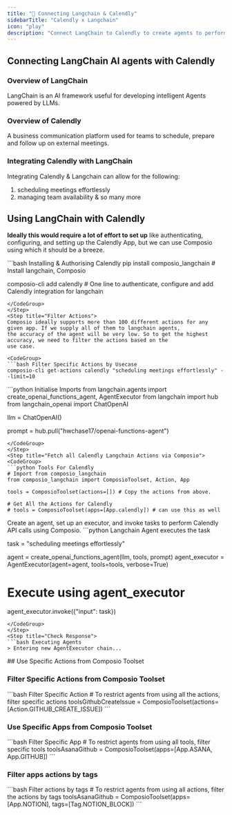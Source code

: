 ```yaml
---
title: "🚀 Connecting Langchain & Calendly"
sidebarTitle: "Calendly x Langchain"
icon: "play"
description: "Connect LangChain to Calendly to create agents to perform tasks using natural language"
---
```


## Connecting LangChain AI agents with Calendly

### Overview of LangChain

LangChain is an AI framework useful for developing intelligent Agents powered by LLMs.

### Overview of Calendly

A business communication platform used for teams to schedule, prepare and follow up on external meetings.

### Integrating Calendly with LangChain

Integrating Calendly & Langchain can allow for the following:

1. scheduling meetings effortlessly
2. managing team availability
& so many more

## Using LangChain with Calendly

<Steps>
<Step title="Setting Up the Environment">

**Ideally this would require a lot of effort to set up** like authenticating, configuring, and setting up the Calendly App, but we can use Composio using which it should be a breeze.

<CodeGroup>
```bash Installing & Authorising Calendly
pip install composio_langchain # Install langchain, Composio 

composio-cli add calendly # One line to authenticate, configure and add Calendly integration for langchain
```
</CodeGroup>
</Step>
<Step title="Filter Actions">
Composio ideally supports more than 100 different actions for any given app. If we supply all of them to langchain agents, 
the accuracy of the agent will be very low. So to get the highest accuracy, we need to filter the actions based on the 
use case.

<CodeGroup>
```bash Filter Specific Actions by Usecase
composio-cli get-actions calendly "scheduling meetings effortlessly" --limit=10
```
</CodeGroup>

</Step>
<Step title="Import Base Packages">

<CodeGroup>
```python Initialise Imports
from langchain.agents import create_openai_functions_agent, AgentExecutor
from langchain import hub
from langchain_openai import ChatOpenAI


llm = ChatOpenAI()

prompt = hub.pull("hwchase17/openai-functions-agent")
```
</CodeGroup>
</Step>
<Step title="Fetch all Calendly Langchain Actions via Composio">
<CodeGroup>
```python Tools For Calendly
# Import from composio_langchain
from composio_langchain import ComposioToolset, Action, App

tools = ComposioToolset(actions=[]) # Copy the actions from above. 

# Get All the Actions for Calendly
# tools = ComposioToolset(apps=[App.calendly]) # can use this as well
```
</CodeGroup>
</Step>
<Step title="Execute the Agent">
Create an agent, set up an executor, and invoke tasks to perform Calendly API calls using Composio. 
<CodeGroup>
```python Langchain Agent executes the task

task = "scheduling meetings effortlessly"

agent = create_openai_functions_agent(llm, tools, prompt)
agent_executor = AgentExecutor(agent=agent, tools=tools, verbose=True)

# Execute using agent_executor
agent_executor.invoke({"input": task})
```
</CodeGroup>
</Step>
<Step title="Check Response">
```bash Executing Agents
> Entering new AgentExecutor chain...
```
</Step>
</Steps>
## Use Specific Actions from Composio Toolset

### Filter Specific Actions from Composio Toolset

<CodeGroup>
```bash Filter Specific Action
# To restrict agents from using all the actions, filter specific actions
toolsGithubCreateIssue = ComposioToolset(actions=[Action.GITHUB_CREATE_ISSUE])
```
</CodeGroup>

### Use Specific Apps from Composio Toolset
<CodeGroup>
```bash Filter Specific App
# To restrict agents from using all tools, filter specific tools
toolsAsanaGithub = ComposioToolset(apps=[App.ASANA, App.GITHUB])
```
</CodeGroup>

### Filter apps actions by tags 
<CodeGroup>
```bash Filter actions by tags
# To restrict agents from using all actions, filter the actions by tags
toolsAsanaGithub = ComposioToolset(apps=[App.NOTION], tags=[Tag.NOTION_BLOCK])
```
</CodeGroup>

